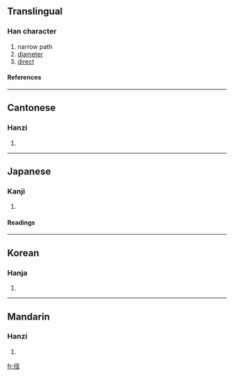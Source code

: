 {{see|徑}}

==Translingual==
===Han character===
{{Han char|rn=60|rad=彳|as=05|sn=8|four=|canj=竹人弓人一 (HONOM)}}
# narrow path
# [[diameter]]
# [[direct]]
====References====
{{Han ref|kx=0365.411|dkj=10080|dj=0686.060|hdz=20818.010|uh=5F84|ud=24452}}
----
==Cantonese==
===Hanzi===
{{yue-hanzi|jyut=|y=ging3}}
# {{defn|Cantonese}}
----
==Japanese==
===Kanji===
{{ja-kanji|grade=4|rs=彳05}}
# {{defn|Japanese}} 
====Readings====
{{ja-readings|on=[[けい]] (kei)|kun=[[こみち]] (komichi), [[みち]] (michi), [[さしわたし]] (sashiwatashi)}}
----
==Korean==
===Hanja===
{{ko-hanja|hangeul=경|eumhun=|rv=gyeong|mr=kyŏng|y=kyeng}}
# {{defn|Korean}}
----
==Mandarin==
===Hanzi===
{{cmn-hanzi|tra=徑|pin=[[dāi]] ([[dai1]]), [[jìng]] ([[jing4]])|wg=tai<sup>1</sup>, ching<sup>4</sup>}}
# {{defn|Mandarin}}

[[fr:径]]